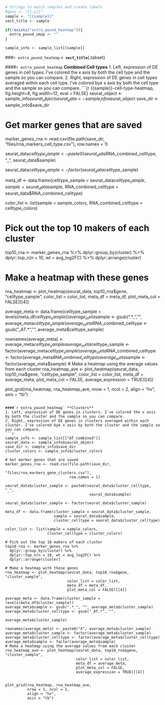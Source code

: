 ```r

# Strings to match samples and create labels
#gene <- "{{.x}}"
sample <- "{{sample}}"
sect_title <- sample

if(!exists("extra_pound_heatmap")){
  extra_pound_umap <- ""
}

sample_info <- sample_list[[sample]]

```

###`r extra_pound_heatmap` **`r sect_title`**{.tabset}

####`r extra_pound_heatmap` **Combined Cell types**
1. Left, expression of DE genes in cell types. I've colored the x axis by both the cell type and the sample so you can compare.
2. Right, expression of DE genes in cell types averaged within each cell type. I've colored bye x axis by both the cell type and the sample so you can compare.
```{r {{sample}}-cell-type-heatmap, fig.height=8, fig.width=12, eval = FALSE}
seurat_object <- sample_info$seurat_object
seurat_data <- sample_info$seurat_object
save_dir <- sample_info$save_dir

# Get marker genes that are saved
marker_genes_rna <- read.csv(file.path(save_dir,
                                    "files/rna_markers_cell_type.csv"),
                             row.names = 1)

seurat_data$celltype_sample <- paste0(seurat_data$RNA_combined_celltype, "_",
                                      seurat_data$sample)

seurat_data$celltype_sample <- factor(seurat_data$celltype_sample)

meta_df <- data.frame(celltype_sample = seurat_data$celltype_sample,
                      sample = seurat_data$sample,
                      RNA_combined_celltype = seurat_data$RNA_combined_celltype)

color_list <- list(sample = sample_colors,
                   RNA_combined_celltype = celltype_colors)

# Pick out the top 10 makers of each cluster
top10_rna <- marker_genes_rna %>% 
  dplyr::group_by(cluster) %>% 
  dplyr::top_n(n = 10, wt = avg_log2FC) %>%
  dplyr::arrange(cluster)

# Make a heatmap with these genes
rna_heatmap <- plot_heatmap(seurat_data, top10_rna$gene, "celltype_sample",
                            color_list = color_list,
                            meta_df = meta_df,
                            plot_meta_col = FALSE)[[4]]

average_meta <- data.frame(celltype_sample = levels(meta_df$celltype_sample))
average_meta$sample <- gsub(".*_", "", average_meta$celltype_sample)
average_meta$RNA_combined_celltype <- gsub("_AT.*", "",
                                           average_meta$celltype_sample)

rownames(average_meta) <- average_meta$celltype_sample
average_meta$celltype_sample <- factor(average_meta$celltype_sample)
average_meta$RNA_combined_celltype <- factor(average_meta$RNA_combined_celltype)
average_meta$sample <- factor(average_meta$sample)
# Make a heatmap using the average values from each cluster
rna_heatmap_ave <- plot_heatmap(seurat_data, top10_rna$gene, "celltype_sample",
                                color_list = color_list,
                                meta_df = average_meta,
                                plot_meta_col = FALSE,
                                average_expression = TRUE)[[4]]


plot_grid(rna_heatmap, rna_heatmap_ave,
          nrow = 1, ncol = 2,
          align = "hv",
          axis = "tb")
```

####`r extra_pound_heatmap` **Clusters**
1. Left, expression of DE genes in clusters. I've colored the x axis by both the cluster and the sample so you can compare.
2. Right, expression of DE genes in clusters averaged within each cluster. I've colored bye x axis by both the cluster and the sample so you can compare.
```r
sample_info <- sample_list[["AT_combined"]]
seurat_data <- sample_info$seurat_object
save_dir <- sample_info$save_dir
cluster_colors <- sample_info$cluster_colors

# Get marker genes that are saved
marker_genes_rna <- read.csv(file.path(save_dir,
                                    "files/rna_markers_gene_clusters.csv"),
                             row.names = 1)

seurat_data$cluster_sample <- paste0(seurat_data$cluster_celltype, "_",
                                      seurat_data$sample)

seurat_data$cluster_sample <- factor(seurat_data$cluster_sample)

meta_df <- data.frame(cluster_sample = seurat_data$cluster_sample,
                      sample = seurat_data$sample,
                      cluster_celltype = seurat_data$cluster_celltype)

color_list <- list(sample = sample_colors,
                   cluster_celltype = cluster_colors)

# Pick out the top 10 makers of each cluster
top10_rna <- marker_genes_rna %>% 
  dplyr::group_by(cluster) %>% 
  dplyr::top_n(n = 10, wt = avg_log2FC) %>%
  dplyr::arrange(cluster)

# Make a heatmap with these genes
rna_heatmap <- plot_heatmap(seurat_data, top10_rna$gene, "cluster_sample",
                            color_list = color_list,
                            meta_df = meta_df,
                            plot_meta_col = FALSE)[[4]]

average_meta <- data.frame(cluster_sample = levels(meta_df$cluster_sample))
average_meta$sample <- gsub(".*_", "", average_meta$cluster_sample)
average_meta$cluster_celltype <- gsub("_AT.*", "",
                                           average_meta$cluster_sample)

rownames(average_meta) <- paste0("X", average_meta$cluster_sample)
average_meta$cluster_sample <- factor(average_meta$cluster_sample)
average_meta$cluster_celltype <- factor(average_meta$cluster_celltype)
average_meta$sample <- factor(average_meta$sample)
# Make a heatmap using the average values from each cluster
rna_heatmap_ave <- plot_heatmap(seurat_data, top10_rna$gene, "cluster_sample",
                                color_list = color_list,
                                meta_df = average_meta,
                                plot_meta_col = FALSE,
                                average_expression = TRUE)[[4]]


plot_grid(rna_heatmap, rna_heatmap_ave,
          nrow = 1, ncol = 2,
          align = "hv",
          axis = "tb")
```

